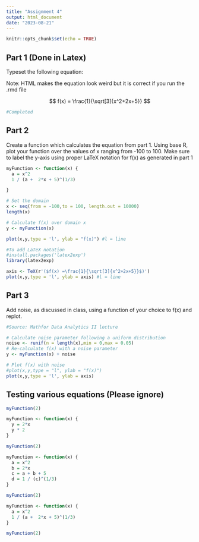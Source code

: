 ```yaml
---
title: "Assignment 4"
output: html_document
date: "2023-08-21"
---
```


```r
knitr::opts_chunk$set(echo = TRUE)
```

## Part 1 (Done in Latex)

Typeset the following equation:

Note: HTML makes the equation look weird but it is correct if you run the .rmd file

$$ f(x) = \frac{1}{\sqrt[3]{x^2+2x+5}} $$

```r
#Completed
```

## Part 2

Create a function which calculates the equation from part 1. Using base R, plot your function over the values of x ranging from -100 to 100. Make sure to label the y-axis using proper LaTeX notation for f(x) as generated in part 1 

```r
myFunction <- function(x) {
  a = x^2
  1 / (a +  2*x + 5)^(1/3)

}

# Set the domain
x <- seq(from = -100,to = 100, length.out = 10000)
length(x)

# Calculate f(x) over domain x
y <- myFunction(x)

plot(x,y,type = 'l', ylab = "f(x)") #l = line

#To add LaTeX notation
#install.packages('latex2exp')
library(latex2exp)

axis <- TeX(r'($f(x) =\frac{1}{\sqrt[3]{x^2+2x+5}}$)')
plot(x,y,type = 'l', ylab = axis) #l = line

```


## Part 3

Add noise, as discussed in class, using a function of your choice to f(x) and replot.

```r
#Source: Mathfor Data Analytics II lecture

# Calculate noise parameter following a uniform distribution
noise <- runif(n = length(x),min = 0,max = 0.05)
# Re-calculate f(x) with a noise parameter
y <- myFunction(x) + noise

# Plot f(x) with noise
#plot(x,y,type = "l", ylab = "f(x)")
plot(x,y,type = 'l', ylab = axis)
```

## Testing various equations (Please ignore)

```r
myFunction(2)
```



```r

myFunction <- function(x) {
  y = 2*x
  y * 2
}
```

```r
myFunction(2)

```


```r
myFunction <- function(x) {
  a = x^2
  b = 2*x
  c = a + b + 5
  d = 1 / (c)^(1/3)
}

```

```r
myFunction(2)
```


```r
myFunction <- function(x) {
  a = x^2
  1 / (a +  2*x + 5)^(1/3)
}
```


```r
myFunction(2)
```
